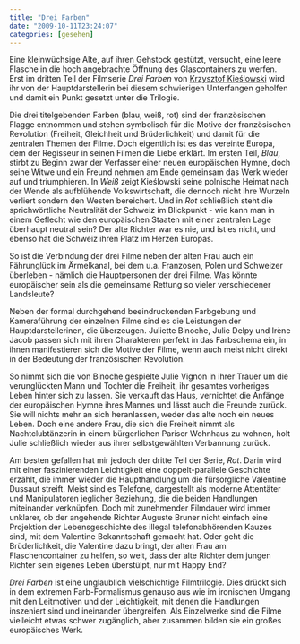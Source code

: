 ```yaml
---
title: "Drei Farben"
date: "2009-10-11T23:24:07"
categories: [gesehen]
---
```


Eine kleinwüchsige Alte, auf ihren Gehstock gestützt, versucht, eine leere Flasche in die hoch angebrachte Öffnung des Glascontainers zu werfen. Erst im dritten Teil der Filmserie *Drei Farben* von [Krzysztof Kieślowski](http://de.wikipedia.org/wiki/Krzysztof_Kieślowski) wird ihr von der Hauptdarstellerin bei diesem schwierigen Unterfangen geholfen und damit ein Punkt gesetzt unter die Trilogie.

Die drei titelgebenden Farben (blau, weiß, rot) sind der französischen Flagge entnommen und stehen symbolisch für die Motive der französischen Revolution (Freiheit, Gleichheit und Brüderlichkeit) und damit für die zentralen Themen der Filme. Doch eigentlich ist es das vereinte Europa, dem der Regisseur in seinen Filmen die Liebe erklärt. Im ersten Teil, *Blau*, stirbt zu Beginn zwar der Verfasser einer neuen europäischen Hymne, doch seine Witwe und ein Freund nehmen am Ende gemeinsam das Werk wieder auf und triumphieren. In *Weiß* zeigt Kieślowski seine polnische Heimat nach der Wende als aufblühende Volkswirtschaft, die dennoch nicht ihre Wurzeln verliert sondern den Westen bereichert. Und in *Rot* schließlich steht die sprichwörtliche Neutralität der Schweiz im Blickpunkt - wie kann man in einem Geflecht wie den europäischen Staaten mit einer zentralen Lage überhaupt neutral sein? Der alte Richter war es nie, und ist es nicht, und ebenso hat die Schweiz ihren Platz im Herzen Europas.

So ist die Verbindung der drei Filme neben der alten Frau auch ein Fährunglück im Ärmelkanal, bei dem u.a. Franzosen, Polen und Schweizer überleben - nämlich die Hauptpersonen der drei Filme. Was könnte europäischer sein als die gemeinsame Rettung so vieler verschiedener Landsleute?

Neben der formal durchgehend beeindruckenden Farbgebung und Kameraführung der einzelnen Filme sind es die Leistungen der Hauptdarstellerinen, die überzeugen. Juliette Binoche, Julie Delpy und Irène Jacob passen sich mit ihren Charakteren perfekt in das Farbschema ein, in ihnen manifestieren sich die Motive der Filme, wenn auch meist nicht direkt in der Bedeutung der französischen Revolution.

So nimmt sich die von Binoche gespielte Julie Vignon in ihrer Trauer um die verunglückten Mann und Tochter die Freiheit, ihr gesamtes vorheriges Leben hinter sich zu lassen. Sie verkauft das Haus, vernichtet die Anfänge der europäischen Hymne ihres Mannes und lässt auch die Freunde zurück. Sie will nichts mehr an sich heranlassen, weder das alte noch ein neues Leben. Doch eine andere Frau, die sich die Freiheit nimmt als Nachtclubtänzerin in einem bürgerlichen Pariser Wohnhaus zu wohnen, holt Julie schließlich wieder aus ihrer selbstgewählten Verbannung zurück.

Am besten gefallen hat mir jedoch der dritte Teil der Serie, *Rot*. Darin wird mit einer faszinierenden Leichtigkeit eine doppelt-parallele Geschichte erzählt, die immer wieder die Haupthandlung um die fürsorgliche Valentine Dussaut streift. Meist sind es Telefone, dargestellt als moderne Attentäter und Manipulatoren jeglicher Beziehung, die die beiden Handlungen miteinander verknüpfen. Doch mit zunehmender Filmdauer wird immer unklarer, ob der angehende Richter Auguste Bruner nicht einfach eine Projektion der Lebensgeschichte des illegal telefonabhörenden Kauzes sind, mit dem Valentine Bekanntschaft gemacht hat. Oder geht die Brüderlichkeit, die Valentine dazu bringt, der alten Frau am Flaschencontainer zu helfen, so weit, dass der alte Richter dem jungen Richter sein eigenes Leben überstülpt, nur mit Happy End?

*Drei Farben* ist eine unglaublich vielschichtige Filmtrilogie. Dies drückt sich in dem extremen Farb-Formalismus genauso aus wie im ironischen Umgang mit den Leitmotiven und der Leichtigkeit, mit denen die Handlungen inszeniert sind und ineinander übergreifen. Als Einzelwerke sind die Filme vielleicht etwas schwer zugänglich, aber zusammen bilden sie ein großes europäisches Werk.
